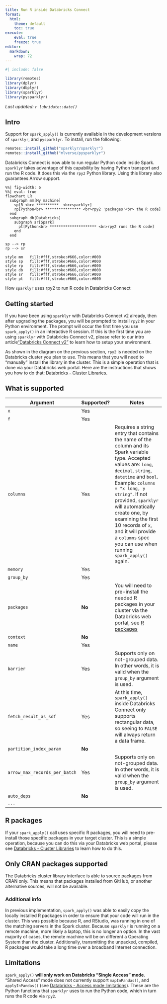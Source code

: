 ```yaml
---
title: Run R inside Databricks Connect
format:
  html:
    theme: default
    toc: true
execute:
    eval: true
    freeze: true
editor: 
  markdown: 
    wrap: 72
---
```


```r
#| include: false

library(remotes)
library(dplyr)
library(dbplyr)
library(sparklyr)
library(pysparklyr)
```

*Last updated: `r lubridate::date()`*

## Intro

Support for `spark_apply()` is currently available in the development
versions of `sparklyr`, and `pysparklyr`. To install, run the following:

``` r
remotes::install_github("sparklyr/sparklyr")
remotes::install_github("mlverse/pysparklyr")
```

Databricks Connect is now able to run regular Python code inside Spark.
`sparklyr` takes advantage of this capability by having Python transport
and run the R code. It does this via the `rpy2` Python library. Using
this library also guarantees Arrow support.

::: {#fig-connect}
```mermaid
%%| fig-width: 6
%%| eval: true
flowchart LR
  subgraph mm[My machine]
    sp[R <br> **********  <br>sparklyr]
    rp[Python<br> **************** <br>rpy2 'packages'<br> the R code]
  end
  subgraph db[Databricks]
    subgraph sr[Spark]
      pt[Python<br> ********************* <br>rpy2 runs the R code]
    end
  end

sp --> rp
rp --> sr

style mm   fill:#fff,stroke:#666,color:#000
style sp   fill:#fff,stroke:#666,color:#000
style rp   fill:#fff,stroke:#666,color:#000
style db   fill:#fff,stroke:#666,color:#000
style sr   fill:#fff,stroke:#666,color:#000
style pt   fill:#fff,stroke:#666,color:#000
```

How `sparklyr` uses rpy2 to run R code in Databricks Connect
:::

## Getting started

If you have been using `sparklyr` with Databricks Connect v2 already,
then after upgrading the packages, you will be prompted to install
`rpy2` in your Python environment. The prompt will occur the first time
you use `spark_apply()` in an interactive R session. If this is the
first time you are using `sparklyr` with Databricks Connect v2, please
refer to our intro article["Databricks Connect
v2"](/deployment/databricks-connect.qmd) to learn how to setup your
environment.

As shown in the diagram on the previous section, `rpy2` is needed on the
Databricks cluster you plan to use. This means that you will need to
"manually" install the library in the cluster. This is a simple
operation that is done via your Databricks web portal. Here are the
instructions that shows you how to do that: [Databricks - Cluster
Libraries](https://docs.databricks.com/en/libraries/cluster-libraries.html).

## What is supported

| Argument                      | Supported? | Notes                                                                                                                                                                                                                                                                                                                                                                                                 |
|------------------------|------------|------------------------------------|
| `x`                           | Yes        |                                                                                                                                                                                                                                                                                                                                                                                                       |
| `f`                           | Yes        |                                                                                                                                                                                                                                                                                                                                                                                                       |
| `columns`                     | Yes        | Requires a string entry that contains the name of the column and its Spark variable type. Accepted values are: `long`, `decimal`, `string`, `datetime` and `bool`. Example: `columns = "x long, y string"`. If not provided, `sparklyr` will automatically create one, by examining the first 10 records of `x`, and it will provide a `columns` spec you can use when running `spark_apply()` again. |
| `memory`                      | Yes        |                                                                                                                                                                                                                                                                                                                                                                                                       |
| `group_by`                    | Yes        |                                                                                                                                                                                                                                                                                                                                                                                                       |
| `packages`                    | **No**     | You will need to pre-install the needed R packages in your cluster via the Databricks web portal, see [R packages](#r-packages)                                                                                                                                                                                                                                                                       |
| `context`                     | **No**     |                                                                                                                                                                                                                                                                                                                                                                                                       |
| `name`                        | Yes        |                                                                                                                                                                                                                                                                                                                                                                                                       |
| `barrier`                     | Yes        | Supports only on not-grouped data. In other words, it is valid when the `group_by` argument is used.                                                                                                                                                                                                                                                                                                  |
| `fetch_result_as_sdf`         | Yes        | At this time, `spark_apply()` inside Databricks Connect only supports rectangular data, so seeing to `FALSE` will always return a data frame.                                                                                                                                                                                                                                                         |
| `partition_index_param`       | **No**     |                                                                                                                                                                                                                                                                                                                                                                                                       |
| `arrow_max_records_per_batch` | Yes        | Supports only on not-grouped data. In other words, it is valid when the `group_by` argument is used.                                                                                                                                                                                                                                                                                                  |
| `auto_deps`                   | **No**     |                                                                                                                                                                                                                                                                                                                                                                                                       |
| `...`                         |            |                                                                                                                                                                                                                                                                                                                                                                                                       |

## R packages

If your `spark_apply()` call uses specific R packages, you will need to
pre-install those specific packages in your target cluster. This is a
simple operation, because you can do this via your Databricks web
portal, please see [Databricks - Cluster
Libraries](https://docs.databricks.com/en/libraries/cluster-libraries.html)
to learn how to do this.

::: callout-caution
## Only CRAN packages supported

The Databricks cluster library interface is able to source packages from
CRAN only. This means that packages installed from GitHub, or another
alternative sources, will not be available.
:::

### Additional info

In previous implementation, `spark_apply()` was able to easily copy the
locally installed R packages in order to ensure that your code will run
in the cluster. This was possible because R, and RStudio, was running in
one of the matching servers in the Spark cluster. Because `sparklyr` is
running on a remote machine, more likely a laptop, this is no longer an
option. In the vast majority of cases, the remote machine will be on
different a Operating System than the cluster. Additionally,
transmitting the unpacked, compiled, R packages would take a long time
over a broadband Internet connection.

## Limitations

`spark_apply()` **will only work on Databricks "Single Access" mode**.
"Shared Access" mode does not currently support `mapInPandas()`, and
`applyInPandas()` (see [Databricks - Access mode
limitations](https://docs.databricks.com/en/compute/access-mode-limitations.html#udf-limitations-for-unity-catalog-shared-access-mode)).
These are the Python functions that `sparklyr` uses to run the Python
code, which in turn runs the R code via `rpy2`.
